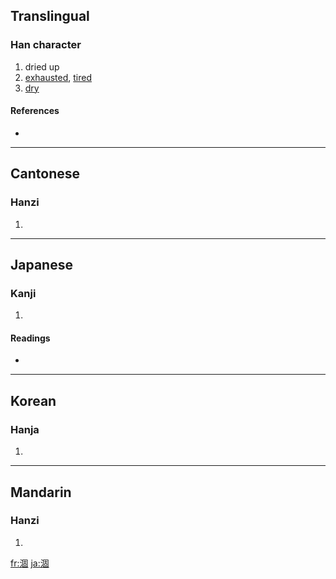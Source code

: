 {{see|凅}}
==Translingual==

===Han character===
{{Han char|rn=85|rad=水|as=08|sn=11|four=3610<sub>0</sub>|canj=水田十口 (EWJR)}}

# dried up
# [[exhausted]], [[tired]]
# [[dry]]

====References====
* {{Han ref|kx=0628.190|dkj=17601|dj=1030.100|hdz=31650.020|uh=6DB8|ud=28088|bh=B255|bd=45653}}

----

==Cantonese==

===Hanzi===
{{yue-hanzi|jyut=|y=kok3}}

# {{defn|Cantonese}}

----

==Japanese==

===Kanji===
{{ja-kanji|grade=|rs=水08}}

# {{defn|Japanese}}

====Readings====
* {{ja-readings|on=[[こ]] (ko), [[かく]] (kaku)|kun=[[かれる]] (kareru)}}

----

==Korean==

===Hanja===
{{ko-hanja|hangeul=[[후]], [[학]]|eumhun=|rv=hu, hak|mr=hu, hak|y=hwu, hak}}

# {{defn|Korean}}

----

==Mandarin==

===Hanzi===
{{cmn-hanzi|pin=[[hào]] ([[hao4]]), [[hé]] ([[he2]])|wg=hao<sup>4</sup>, ho<sup>2</sup>}}

# {{defn|Mandarin}}

[[fr:涸]]
[[ja:涸]]